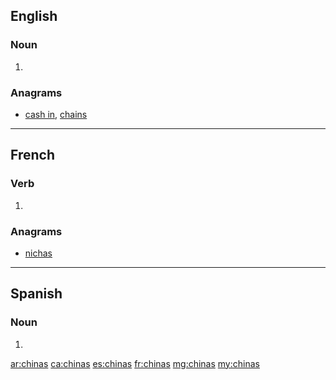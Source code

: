 {{also|Chinas}}
==English==

===Noun===
{{head|en|plural}}

# {{plural of|china|lang=en}}

===Anagrams===
* [[cash in#English|cash in]], [[chains#English|chains]]

----

==French==

===Verb===
{{fr-verb-form}}

# {{conjugation of|chiner||2|s|phis|lang=fr}}

===Anagrams===
* [[nichas#French|nichas]]

----

==Spanish==

===Noun===
{{head|es|noun form|g=f-p}}

# {{plural of|china|lang=es}}

[[ar:chinas]]
[[ca:chinas]]
[[es:chinas]]
[[fr:chinas]]
[[mg:chinas]]
[[my:chinas]]